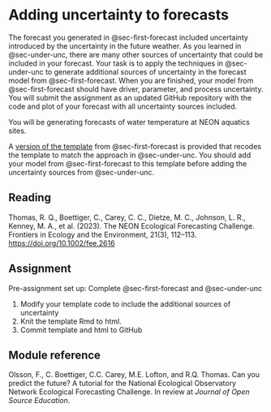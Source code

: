 # Adding uncertainty to forecasts {#sec-second-forecast}

The forecast you generated in @sec-first-forecast included uncertainty introduced by the uncertainty in the future weather. As you learned in @sec-under-unc, there are many other sources of uncertainty that could be included in your forecast. Your task is to apply the techniques in @sec-under-unc to generate additional sources of uncertainty in the forecast model from @sec-first-forecast. When you are finished, your model from @sec-first-forecast should have driver, parameter, and process uncertainty. You will submit the assignment as an updated GitHub repository with the code and plot of your forecast with all uncertainty sources included.

You will be generating forecasts of water temperature at NEON aquatics sites.

A [version of the template](https://github.com/frec-5174/book-problem-sets/blob/main/forecast_code_template_mod6.Rmd) from @sec-first-forecast is provided that recodes the template to match the approach in @sec-under-unc. You should add your model from @sec-first-forecast to this template before adding the uncertainty sources from @sec-under-unc.

## Reading

Thomas, R. Q., Boettiger, C., Carey, C. C., Dietze, M. C., Johnson, L. R., Kenney, M. A., et al. (2023). The NEON Ecological Forecasting Challenge. Frontiers in Ecology and the Environment, 21(3), 112–113. <https://doi.org/10.1002/fee.2616>

## Assignment

Pre-assignment set up: Complete @sec-first-forecast and @sec-under-unc

1.  Modify your template code to include the additional sources of uncertainty
2.  Knit the template Rmd to html.
3.  Commit template and html to GitHub

## Module reference

Olsson, F., C. Boettiger, C.C. Carey, M.E. Lofton, and R.Q. Thomas. Can you predict the future? A tutorial for the National Ecological Observatory Network Ecological Forecasting Challenge. In review at *Journal of Open Source Education*.

